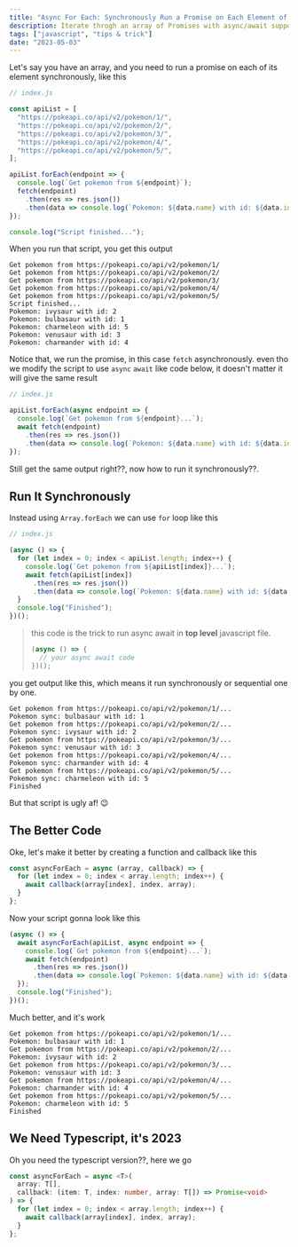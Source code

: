 ```yaml
---
title: "Async For Each: Synchronously Run a Promise on Each Element of an Array"
description: Iterate throgh an array of Promises with async/await support in JavaScript and TypeScript.
tags: ["javascript", "tips & trick"]
date: "2023-05-03"
---
```


Let's say you have an array, and you need to run a promise on each of its element synchronously, like this

```javascript
// index.js

const apiList = [
  "https://pokeapi.co/api/v2/pokemon/1/",
  "https://pokeapi.co/api/v2/pokemon/2/",
  "https://pokeapi.co/api/v2/pokemon/3/",
  "https://pokeapi.co/api/v2/pokemon/4/",
  "https://pokeapi.co/api/v2/pokemon/5/",
];

apiList.forEach(endpoint => {
  console.log(`Get pokemon from ${endpoint}`);
  fetch(endpoint)
    .then(res => res.json())
    .then(data => console.log(`Pokemon: ${data.name} with id: ${data.id}`));
});

console.log("Script finished...");
```

When you run that script, you get this output

```
Get pokemon from https://pokeapi.co/api/v2/pokemon/1/
Get pokemon from https://pokeapi.co/api/v2/pokemon/2/
Get pokemon from https://pokeapi.co/api/v2/pokemon/3/
Get pokemon from https://pokeapi.co/api/v2/pokemon/4/
Get pokemon from https://pokeapi.co/api/v2/pokemon/5/
Script finished...
Pokemon: ivysaur with id: 2
Pokemon: bulbasaur with id: 1
Pokemon: charmeleon with id: 5
Pokemon: venusaur with id: 3
Pokemon: charmander with id: 4
```

Notice that, we run the promise, in this case `fetch` asynchronously. even tho we modify the script to use `async` `await` like code below, it doesn't matter it will give the same result

```js
// index.js

apiList.forEach(async endpoint => {
  console.log(`Get pokemon from ${endpoint}...`);
  await fetch(endpoint)
    .then(res => res.json())
    .then(data => console.log(`Pokemon: ${data.name} with id: ${data.id}`));
});
```

Still get the same output right??, now how to run it synchronously??.

## Run It Synchronously

Instead using `Array.forEach` we can use `for` loop like this

```js
// index.js

(async () => {
  for (let index = 0; index < apiList.length; index++) {
    console.log(`Get pokemon from ${apiList[index]}...`);
    await fetch(apiList[index])
      .then(res => res.json())
      .then(data => console.log(`Pokemon: ${data.name} with id: ${data.id}`));
  }
  console.log("Finished");
})();
```

> this code is the trick to run async await in **top level** javascript file.
>
> ```js
> (async () => {
>   // your async await code
> })();
> ```

you get output like this, which means it run synchronously or sequential one by one.

```
Get pokemon from https://pokeapi.co/api/v2/pokemon/1/...
Pokemon sync: bulbasaur with id: 1
Get pokemon from https://pokeapi.co/api/v2/pokemon/2/...
Pokemon sync: ivysaur with id: 2
Get pokemon from https://pokeapi.co/api/v2/pokemon/3/...
Pokemon sync: venusaur with id: 3
Get pokemon from https://pokeapi.co/api/v2/pokemon/4/...
Pokemon sync: charmander with id: 4
Get pokemon from https://pokeapi.co/api/v2/pokemon/5/...
Pokemon sync: charmeleon with id: 5
Finished
```

But that script is ugly af! 😉

## The Better Code

Oke, let's make it better by creating a function and callback like this

```js
const asyncForEach = async (array, callback) => {
  for (let index = 0; index < array.length; index++) {
    await callback(array[index], index, array);
  }
};
```

Now your script gonna look like this

```js
(async () => {
  await asyncForEach(apiList, async endpoint => {
    console.log(`Get pokemon from ${endpoint}...`);
    await fetch(endpoint)
      .then(res => res.json())
      .then(data => console.log(`Pokemon: ${data.name} with id: ${data.id}`));
  });
  console.log("Finished");
})();
```

Much better, and it's work

```
Get pokemon from https://pokeapi.co/api/v2/pokemon/1/...
Pokemon: bulbasaur with id: 1
Get pokemon from https://pokeapi.co/api/v2/pokemon/2/...
Pokemon: ivysaur with id: 2
Get pokemon from https://pokeapi.co/api/v2/pokemon/3/...
Pokemon: venusaur with id: 3
Get pokemon from https://pokeapi.co/api/v2/pokemon/4/...
Pokemon: charmander with id: 4
Get pokemon from https://pokeapi.co/api/v2/pokemon/5/...
Pokemon: charmeleon with id: 5
Finished
```

## We Need Typescript, it's 2023

Oh you need the typescript version??, here we go

```typescript
const asyncForEach = async <T>(
  array: T[],
  callback: (item: T, index: number, array: T[]) => Promise<void>
) => {
  for (let index = 0; index < array.length; index++) {
    await callback(array[index], index, array);
  }
};
```
